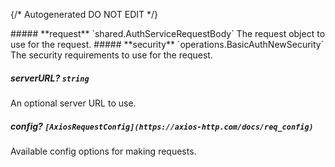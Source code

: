 {/* Autogenerated DO NOT EDIT  */}

<Collapsible>
    ##### **request** `shared.AuthServiceRequestBody`
    The request object to use for the request.
    <Collapsible.Break/>
    <AuthServiceRequestBody/>
</Collapsible>

<Collapsible>
    ##### **security** `operations.BasicAuthNewSecurity`
    The security requirements to use for the request.
    <Collapsible.Break/>
    <BasicAuthNewSecurity/>
</Collapsible>

##### **serverURL?** `string`
An optional server URL to use.

##### **config?** `[AxiosRequestConfig](https://axios-http.com/docs/req_config)`
Available config options for making requests.

